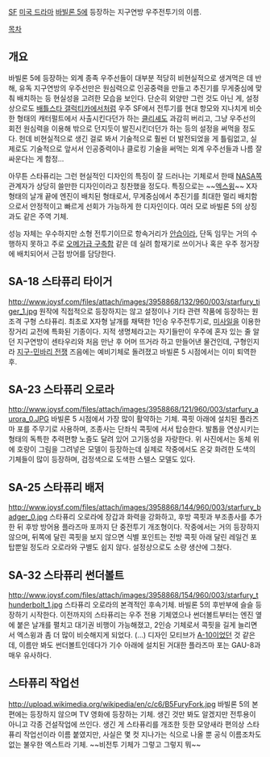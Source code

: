 [[SF]] [[미국 드라마]] [[바빌론 5]]에 등장하는 지구연방 우주전투기의 이름.

[[목차]]

== 개요 ==
바빌론 5에 등장하는 외계 종족 우주선들이 대부분 적당히 비현실적으로 생겨먹은 데 반해, 유독 지구연방의 우주선만은 원심력으로 인공중력을 만들고 추진기를 무게중심에 맞춰 배치하는 등 현실성을 고려한 모습을 보인다. 단순히 외양만 그런 것도 아닌 게, 설정상으로도 [[배틀스타 갤럭티카]]에서처럼 우주 SF에서 전투기를 현대 항모와 지나치게 비슷한 형태의 캐터펄트에서 사출시킨다던가 하는 [[클리셰]]도 과감히 버리고, 그냥 우주선의 회전 원심력을 이용해 밖으로 던지듯이 발진시킨더던가 하는 등의 설정을 써먹을 정도다. 헌데 비현실적으로 생긴 걸로 봐서 기술적으로 훨씬 더 발전되었을 게 틀림없고, 실제로도 기술적으로 앞서서 인공중력이나 클로킹 기술을 써먹는 외계 우주선들과 나름 잘 싸운다는 게 함정...

아무튼 스타퓨리는 그런 현실적인 디자인의 특징이 잘 드러나는 기체로서 한때 [[NASA]]쪽 관계자가 상당히 쓸만한 디자인이라고 칭찬했을 정도다. 특징으로는 ~~[[엑스윙]]~~ X자 형태의 날개 끝에 엔진이 배치된 형태로서, 무게중심에서 추진기를 최대한 멀리 배치함으로서 안정적이고 빠르게 선회가 가능하게 한 디자인이다. 여러 모로 바빌론 5의 상징과도 같은 주역 기체.

성능 자체는 우수하지만 소형 전투기이므로 항속거리가 [[안습]]이라, 단독 임무는 거의 수행하지 못하고 주로 [[오메가급 구축함]] 같은 데 실려 함재기로 쓰이거나 혹은 우주 정거장에 배치되어서 근접 방어를 담당한다.

== SA-18 스타퓨리 타이거 ==

http://www.joysf.com/files/attach/images/3958868/132/960/003/starfury_tiger_1.jpg
원작에 직접적으로 등장하지는 않고 설정이나 기타 관련 작품에 등장하는 원조격 구형 스타퓨리. 최초로 X자형 날개를 채택한 1인승 우주전투기로, [[미사일]]을 이용한 장거리 교전에 특화된 기종이다. 지적 생명체라고는 자기들만이 우주에 혼자 있는 줄 알던 지구연방이 센타우리와 처음 만난 후 어머 뜨거라 하고 만들어낸 물건인데, 구형인지라 [[지구-민바리 전쟁]] 즈음에는 예비기체로 돌려졌고 바빌론 5 시점에서는 이미 퇴역한 후.

== SA-23 스타퓨리 오로라 ==

http://www.joysf.com/files/attach/images/3958868/121/960/003/starfury_aurora_0.JPG
바빌론 5 시점에서 가장 많이 활약하는 기체. 콕핏 아래에 설치된 플라즈마 포를 주무기로 사용하며, 조종사는 단좌식 콕핏에 서서 탑승한다. 발톱을 연상시키는 형태의 독특한 추력편향 노즐도 달려 있어 고기동성을 자랑한다. 위 사진에서는 동체 위에 호랑이 그림을 그려넣은 모델이 등장하는데 실제로 작중에서도 온갖 화려한 도색의 기체들이 많이 등장하며, 검정색으로 도색한 스텔스 모델도 있다.

== SA-25 스타퓨리 배저 ==

http://www.joysf.com/files/attach/images/3958868/144/960/003/starfury_badger_0.jpg
스타퓨리 오로라에 장갑과 화력을 강화하고, 후방 콕핏과 부조종사를 추가한 뒤 후방 방어용 플라즈마 포까지 단 중전투기 개조형이다. 작중에서는 거의 등장하지 않으며, 뒤쪽에 달린 콕핏을 보지 않으면 식별 포인트는 전방 콕핏 아래 달린 레일건 포탑뿐일 정도라 오로라와 구별도 쉽지 않다. 설정상으로도 소량 생산에 그쳤다.

== SA-32 스타퓨리 썬더볼트 ==

http://www.joysf.com/files/attach/images/3958868/154/960/003/starfury_thunderbolt_1.jpg
스타퓨리 오로라의 본격적인 후속기체. 바빌론 5의 후반부에 슬슬 등장하기 시작한다. 이전까지의 스타퓨리는 우주 전용 기체였으나 썬더볼트부터는 엔진 옆에 붙은 날개를 펼치고 대기권 비행이 가능해졌고, 2인승 기체로서 콕핏을 길게 늘리면서 엑스윙과 좀 더 많이 비슷해지게 되었다. (...) 디자인 모티브가 [[A-10]]이었던 것 같은데, 이름만 봐도 썬더볼트인데다가 기수 아래에 설치된 거대한 플라즈마 포는 GAU-8과 매우 유사하다.

== 스타퓨리 작업선 ==

http://upload.wikimedia.org/wikipedia/en/c/c6/B5FuryFork.jpg
바빌론 5의 본편에는 등장하지 않으며 TV 영화에 등장하는 기체. 생긴 것만 봐도 알겠지만 전투용이 아니고 각종 건설작업에 쓰인다. 생긴 게 스타퓨리를 개조한 듯한 모양새라 편의상 스타퓨리 작업선이라 이름 붙였지만, 사실은 몇 컷 지나가는 식으로 나올 뿐 공식 이름조차도 없는 불우한 엑스트라 기체. ~~비전투 기체가 그렇고 그렇지 뭐~~
